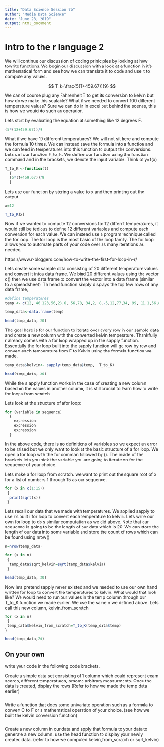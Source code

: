 ---
title: "Data Science Session 7b"
author: "Media Data Science"
date: "June 28, 2019"
output: html_document
---

# Intro to the r language 2 

We will continue our discussion of coding priniciples by looking at how towrite functions. We begin our discussion with a look at a function in   it's mathematical form and see how we can translate it to code and use it to compute any values. 

$$
T_k=\frac{5(T+459.67)}{9}
$$

We can of course,plug any Fahrenheit T to get its conversion to kelvin but how do we make this scalable? What if we needed to convert 100 different temperature values? Sure we can do in in excel but behind the scenes, this is how we would do such an operation. 

Lets start by evaluating the equation at something like 12 degrees F. 

```{r message=FALSE, warning=FALSE}
(5*(12+459.67))/9
```

What if we have 10 different temperatures? We will not sit here and compute the formula 10 times. We can instead save the formula into a function and we can feed in temperatures into this function to output the conversions. Lets call our function F_to_K. We define our function using the function command and in the brackets, we denote the input variable. Think of y=f(x)

```{r message=FALSE, warning=FALSE}
T_to_K <-function(t)
  {
  (5*(t+459.67))/9
  }
```

Lets use our function by storing a value to x and then printing out the output.
```{r message=FALSE, warning=FALSE}
x=12 

T_to_K(x)
```

Now if we wanted to compute 12 conversions for 12 differnt temperatures, it would still be tedious to define 12 different variables and compute each conversion for each value. We can instead use a program technique called the for loop. The for loop is the most basic of the loop family. The for loop allows you to automate parts of your code over as many iterations as needed. 

https://www.r-bloggers.com/how-to-write-the-first-for-loop-in-r/

Lets create some sample data consisting of 20 different temperature values and convert it intoa data frame. We bind 20 different values using the vector c() then we use data.frame to convert the vector into a data frame (similar to a spreadsheet). Th head function simply displays the top few rows of any data frame, 
```{r message=FALSE, warning=FALSE}
#define temperatures
temp <- c(12, 46,123,56,23.6, 56,78, 34,2, 8,-5,12,77,34, 99, 11.1,56,85,99,3)

temp_data<-data.frame(temp)

head(temp_data, 20)

```

The goal here is for our function to iterate over every row in our sample data and create a new column with the converted kelvin temperature. Thankfully r already comes with a for loop wrapped up in the sapply function. Essentially the for loop built into the sapply function will go row by row and convert each temperature from F to Kelvin using the formula function we made.  

```{r warning=FALSE, message=FALSE}
temp_data$kelvin<- sapply(temp_data$temp,  T_to_K)

head(temp_data, 20)
```


While the s apply function works in the case of creating a new column based on the values in another column, it is still crucial to learn how to write for loops from scratch. 

Lets look at the structure of afor loop:
```{r message=FALSE, error=TRUE, warning=FALSE}
for (variable in sequence) 
  { 
    expression
    expression
    expression
  }
```

In the above code, there is no definitions of variables so we expect an error to be raised but we only want to look at the basic structure of a for loop. We open a for loop with the for comman followed by (). The inside of the brackets lets you pick the variable you are going to iterate on for the sequence of your choice. 

Lets make a for loop from scratch. we want to print out the square root of x for a list of numbers 1 through 15 as our sequence. 

```{r message=FALSE, warning=FALSE}

for (x in c(1:15))
 {
  print(sqrt(x))
 }
```


Lets recall our data that we made with temperatures. We applied sapply to use r's built i for loop to convert each temperature to kelvin. Lets write our own for loop to do s similar computation as we did above. Note that our sequence is going to be the length of our data which is 20. We can store the length of our data into some variable and store the count of rows which can be found using nrow()

```{r message=FALSE, warning=FALSE}
n=nrow(temp_data)

for (x in n) 
 {
  temp_data$sqrt_kelvin=sqrt(temp_data$kelvin)
 }

head(temp_data, 20)
```

Now lets pretend sapply never existed and we needed to use our own hand written for loop to convert the temperatures to kelvin. What would that look like? We would need to run our values in the temp column through our T_to_K function we made earlier. We use the same n we defined above. Lets call this new column, kelvin_from_scratch

```{r message=FALSE, warning=FALSE}
for (x in n)
 {
 temp_data$kelvin_from_scratch=T_to_K(temp_data$temp) 
}

head(temp_data,20)

```


## On your own  

write your code in the following code brackets. 

Create a simple data set consisting of 1 column which could represent exam scores, different temperatures, orsome arbitrary measurments. Once the data is created, display the rows (Refer to how we made the temp data earlier)
```{r message=FALSE, warning=FALSE}

```

Write a function that does some univariate operation such as a formula to convert C to F or a mathematical operation of your choice. (see how we built the kelvin conversion function)
```{r message=FALSE, warning=FALSE}



```


Create a new column in our data and apply that formula to your data to generate a new column. use the head function to display your newly created data. (refer to how we computed kelvin_from_scratch or sqrt_kelvin)
```{r warning=FALSE, message=FALSE}

```

